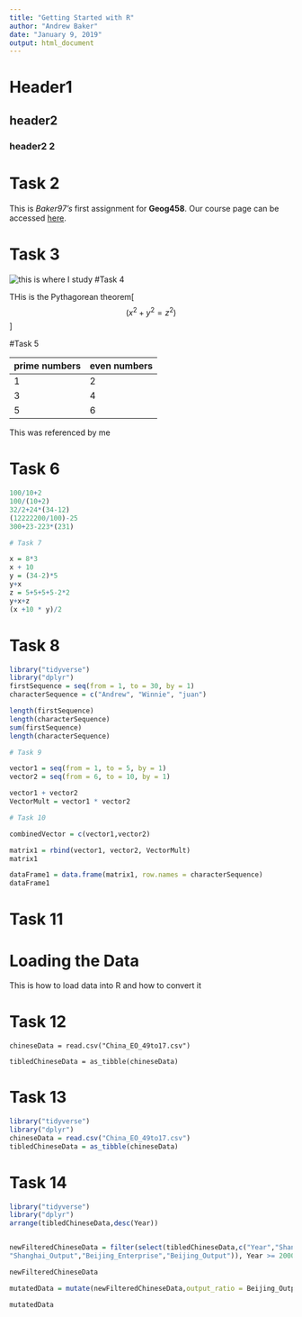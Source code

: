 ```yaml
---
title: "Getting Started with R"
author: "Andrew Baker"
date: "January 9, 2019"
output: html_document
---
```


# Header1
## header2
### header2 2

# Task 2

This is _Baker97's_ first assignment for **Geog458**. Our course page can be accessed [here](https://canvas.uw.edu/courses/1269928).

# Task 3

![this is where I study](https://s3-us-west-2.amazonaws.com/uw-s3-cdn/wp-content/uploads/sites/98/2014/09/07214435/Signature_Stacked_Purple_Hex.png)
#Task 4

THis is the Pythagorean theorem[$$ (x^2 + y^2 = z^2) $$]

#Task 5

prime numbers  | even numbers
-------------- | ------------
            1  | 2
            3  | 4
            5  | 6
This was referenced by me

# Task 6

```r
100/10+2
100/(10+2)
32/2+24*(34-12)
(12222200/100)-25
300+23-223*(231)

# Task 7

x = 8*3
x + 10
y = (34-2)*5
y+x
z = 5+5+5+5-2*2
y+x+z
(x +10 * y)/2
```
# Task 8
```r
library("tidyverse")
library("dplyr")
firstSequence = seq(from = 1, to = 30, by = 1)
characterSequence = c("Andrew", "Winnie", "juan")

length(firstSequence)
length(characterSequence)
sum(firstSequence)
length(characterSequence)

# Task 9

vector1 = seq(from = 1, to = 5, by = 1)
vector2 = seq(from = 6, to = 10, by = 1)

vector1 + vector2
VectorMult = vector1 * vector2

# Task 10

combinedVector = c(vector1,vector2)

matrix1 = rbind(vector1, vector2, VectorMult)
matrix1

dataFrame1 = data.frame(matrix1, row.names = characterSequence)
dataFrame1
```
# Task 11

# Loading the Data
This is how to load data into R and how to convert it

# Task 12

```
chineseData = read.csv("China_EO_49to17.csv")

tibledChineseData = as_tibble(chineseData)
```
# Task 13
```r
library("tidyverse")
library("dplyr")
chineseData = read.csv("China_EO_49to17.csv")
tibledChineseData = as_tibble(chineseData)
```
# Task 14
```r
library("tidyverse")
library("dplyr")
arrange(tibledChineseData,desc(Year))


newFilteredChineseData = filter(select(tibledChineseData,c("Year","Shanghai_Enterprise",
"Shanghai_Output","Beijing_Enterprise","Beijing_Output")), Year >= 2000)

newFilteredChineseData

mutatedData = mutate(newFilteredChineseData,output_ratio = Beijing_Output/Shanghai_Output)

mutatedData
```